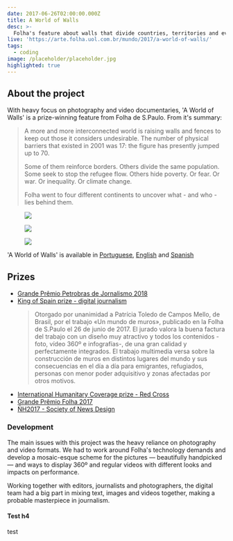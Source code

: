 ```yaml
---
date: 2017-06-26T02:00:00.000Z
title: A World of Walls
desc: >-
  Folha's feature about walls that divide countries, territories and even families around the world
live: 'https://arte.folha.uol.com.br/mundo/2017/a-world-of-walls/'
tags:
  - coding
image: /placeholder/placeholder.jpg
highlighted: true
---
```


<!--  TODO: get projs from this commit:
https://github.com/angelod1as/portfolio/blob/89a9a775acd0ceef2844eb055942b355f3bea89c/content/projects/a_world_of_walls.md
-->

## About the project

With heavy focus on photography and video documentaries, 'A World of Walls' is a prize-winning feature from Folha de S.Paulo. From it's summary:

> A more and more interconnected world is raising walls and fences to keep out those it considers undesirable. The number of physical barriers that existed in 2001 was 17: the figure has presently jumped up to 70.
>
> Some of them reinforce borders. Others divide the same population. Some seek to stop the refugee flow. Others hide poverty. Or fear. Or war. Or inequality. Or climate change.
>
> Folha went to four different continents to uncover what - and who - lies behind them.

<figure class="mosaic large">

![](/assets/summary-coding-walls-1.png)

![](/assets/summary-coding-walls-2.png)

![](/assets/summary-coding-walls-3.png)

</figure>

'A World of Walls' is available in [Portuguese](https://arte.folha.uol.com.br/mundo/2017/um-mundo-de-muros/), [English](https://arte.folha.uol.com.br/mundo/2017/a-world-of-walls/) and [Spanish](https://arte.folha.uol.com.br/mundo/2017/un-mundo-de-muros/)

## Prizes

- [Grande Prêmio Petrobras de Jornalismo 2018](https://www1.folha.uol.com.br/poder/2018/11/folha-vence-grande-premio-petrobras-de-jornalismo-2018.shtml)
- [King of Spain prize - digital journalism](https://www.agenciaefe.es/premios-rey-espana/)
  > Otorgado por unanimidad a Patrícia Toledo de Campos Mello, de Brasil, por el trabajo «Un mundo de muros», publicado en la Folha de S.Paulo el 26 de junio de 2017. El jurado valora la buena factura del trabajo con un diseño muy atractivo y todos los contenidos -foto, vídeo 360º e infografías-, de una gran calidad y perfectamente integrados. El trabajo multimedia versa sobre la construcción de muros en distintos lugares del mundo y sus consecuencias en el día a día para emigrantes, refugiados, personas con menor poder adquisitivo y zonas afectadas por otros motivos.
- [International Humanitary Coverage prize - Red Cross](https://www.icrc.org/pt/document/brasil-cerimonia-premio-cicv-de-cobertura-humanitaria-internacional)
- [Grande Prêmio Folha 2017](https://www1.folha.uol.com.br/poder/2018/02/folha-premia-especial-um-mundo-de-muros.shtml)
- [ÑH2017 - Society of News Design](https://www1.folha.uol.com.br/poder/2017/11/1934429-folha-ganha-quatro-medalhas-em-premiacao-de-associacao-de-design.shtml)

### Development

The main issues with this project was the heavy reliance on photography and video formats. We had to work around Folha's technology demands and develop a mosaic-esque scheme for the pictures — beautifully handpicked — and ways to display 360º and regular videos with different looks and impacts on performance.

Working together with editors, journalists and photographers, the digital team had a big part in mixing text, images and videos together, making a probable masterpiece in journalism.

#### Test h4

test
